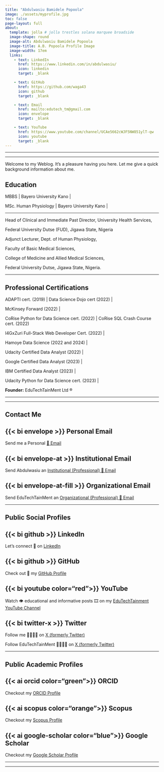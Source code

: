 ```yaml
---
title: "Abdulwasiu Bamidele Popoola"
image: ./assets/myprofile.jpg
toc: false
page-layout: full
about: 
  template: jolla # jolla trestles solana marquee broadside
  image-shape: round
  image-alt: Abdulwasiu Bamidele Popoola
  image-title: A.B. Popoola Profile Image
  image-width: 17em
  links:
    - text: LinkedIn
      href: https://www.linkedin.com/in/abdulwasiu/
      icon: linkedin
      target: _blank

    - text: GitHub
      href: https://github.com/waga43
      icon: github
      target: _blank

    - text: Email
      href: mailto:edutech_tm@gmail.com
      icon: envelope
      target: _blank

    - text: YouTube
      href: https://www.youtube.com/channel/UCAe5662cWJF5NW851ylT-qw
      icon: youtube
      target: _blank
---
```


------------------------------------------------------------------------

------------------------------------------------------------------------

Welcome to my Weblog. It's a pleasure having you here. Let me give a quick background information about me.

## Education

MBBS \| Bayero University Kano \|

MSc. Human Physiology \| Bayero University Kano \|

------------------------------------------------------------------------

Head of Clinical and Immediate Past Director, University Health Services,

Federal University Dutse (FUD), Jigawa State, Nigeria

Adjunct Lecturer, Dept. of Human Physiology,

Faculty of Basic Medical Sciences,

College of Medicine and Allied Medical Sciences,

Federal University Dutse, Jigawa State, Nigeria.

------------------------------------------------------------------------

## Professional Certifications

ADAPTI cert. (2019) \| Data Science Dojo cert (2022) \|

McKinsey Forward (2022) \|

CoRise Python for Data Science cert. (2022) \| CoRise SQL Crash Course cert. (2022)

I4GxZuri Full-Stack Web Developer Cert. (2022) \|

Hamoye Data Science (2022 and 2024) \|

Udacity Certified Data Analyst (2022) \|

Google Certified Data Analyst (2023) \|

IBM Certified Data Analyst (2023) \|

Udacity Python for Data Science cert. (2023) \|

**Founder:** EduTechTainMent Ltd ®

------------------------------------------------------------------------

<!-- ## Web Dev Projects 1

::: panel-tabset
## EduTechTainMent Forum

Join my 👨‍👩‍👦‍👦 [ETTM Forum](https://edutechtainment.net)

## EduTechTainMent LMS

Join and indicate interest in any courses 📖 on the [EduTechTainMent LMS](https://lms.edutechtainment.net)

## NMA Jigawa AGM

Built a [Landing Page for NMA Jigawa AGM](https://is.gd/nmajigawa2024agm)

## 
:::

## Web Dev Projects 2

::: panel-tabset
## NMA Jigawa Annual Scientific Conference

Built a [Landing Page of NMA Jigawa Annual Scientific Conference](https://is.gd/nmajigawa)

## NBRRI International Workshop

Built a [Landing Page for the Nigeria Building and Road Research Institute (NBRRI) International Workshop](https://da.gd/nbrri2024)

And some more 🙂 😊 ........

::: -->

------------------------------------------------------------------------

## Contact Me

::: panel-tabset
## {{< bi envelope >}} Personal Email

Send me a Personal [📨 Email](mailto:edutech.tm@gmail.com)

## {{< bi envelope-at >}} Institutional Email

Send Abdulwasiu an [Institutional (Professional) 📨 Email](mailto:abdulwasiu.b@fud.edu.ng)

## {{< bi envelope-at-fill >}} Organizational Email

Send EduTechTainMent an [Organizational (Professional) 📨 Email](mailto:support@edutechtainment.net)
:::

------------------------------------------------------------------------

## Public Social Profiles

::: panel-tabset
## {{< bi github >}} LinkedIn

Let's connect 🤝 on [LinkedIn](https://linkedin.com/in/abdulwasiu)

## {{< bi github >}} GitHub

Check out 👀 my [GitHub Profile](https://github.com/waga43)

## {{< bi youtube color="red">}} YouTube

Watch 👁 educational and informative posts 🎞 on my [EduTechTainment YouTube Channel](https://www.youtube.com/channel/UCAe5662cWJF5NW851ylT-qw)

## {{< bi twitter-x >}} Twitter

Follow me 🚶🏾‍♂️‍➡️ on [X (formerly Twitter)](https://x.com/waga43)

Follow EduTechTainMent 🚶🏾‍♂️‍➡️ on [X (formerly Twitter)](https://x.com/edutech_tm)
:::

------------------------------------------------------------------------

## Public Academic Profiles

::: panel-tabset
## {{< ai orcid color="green">}} ORCID

Checkout my [ORCID Profile](https://orcid.org)

## {{< ai scopus color="orange">}} Scopus

Checkout my [Scopus Profile](https://www.scopus.com/)

## {{< ai google-scholar color="blue">}} Google Scholar

Checkout my [Google Scholar Profile](https://scholar.google.com)
:::

---

<script async data-uid="40bd643e9c" src="https://edutechtainment.kit.com/40bd643e9c/index.js"></script>

---